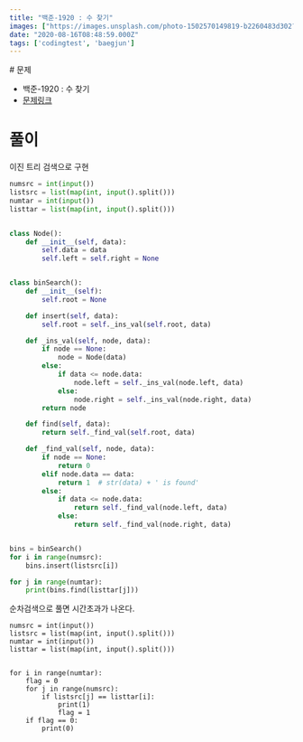 ```yaml
---
title: "백준-1920 : 수 찾기"
images: ["https://images.unsplash.com/photo-1502570149819-b2260483d302?ixlib=rb-1.2.1&q=80&fm=jpg&crop=entropy&cs=tinysrgb&w=2000&fit=max&ixid=eyJhcHBfaWQiOjExNzczfQ"]
date: "2020-08-16T08:48:59.000Z"
tags: ['codingtest', 'baegjun']
---
```


<TOCInline toc={props.toc} asDisclosure />
# 문제

-   백준-1920 : 수 찾기
-   [문제링크](https://www.acmicpc.net/problem/1920)

# 풀이

이진 트리 검색으로 구현

```python
numsrc = int(input())
listsrc = list(map(int, input().split()))
numtar = int(input())
listtar = list(map(int, input().split()))


class Node():
    def __init__(self, data):
        self.data = data
        self.left = self.right = None


class binSearch():
    def __init__(self):
        self.root = None

    def insert(self, data):
        self.root = self._ins_val(self.root, data)

    def _ins_val(self, node, data):
        if node == None:
            node = Node(data)
        else:
            if data <= node.data:
                node.left = self._ins_val(node.left, data)
            else:
                node.right = self._ins_val(node.right, data)
        return node

    def find(self, data):
        return self._find_val(self.root, data)

    def _find_val(self, node, data):
        if node == None:
            return 0
        elif node.data == data:
            return 1  # str(data) + ' is found'
        else:
            if data <= node.data:
                return self._find_val(node.left, data)
            else:
                return self._find_val(node.right, data)


bins = binSearch()
for i in range(numsrc):
    bins.insert(listsrc[i])

for j in range(numtar):
    print(bins.find(listtar[j]))
```

순차검색으로 풀면 시간초과가 나온다.

```
numsrc = int(input())
listsrc = list(map(int, input().split()))
numtar = int(input())
listtar = list(map(int, input().split()))


for i in range(numtar):
    flag = 0
    for j in range(numsrc):
        if listsrc[j] == listtar[i]:
            print(1)
            flag = 1
    if flag == 0:
        print(0)
```
